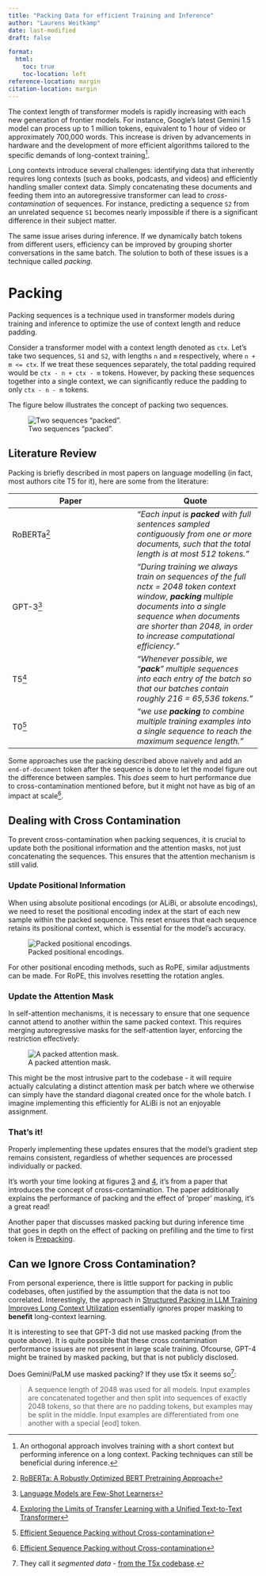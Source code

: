 ```yaml
---
title: "Packing Data for efficient Training and Inference"
author: "Laurens Weitkamp"
date: last-modified
draft: false

format:
  html:
    toc: true
    toc-location: left
reference-location: margin
citation-location: margin
---
```


The context length of transformer models is rapidly increasing with each new generation of frontier models. For instance, Google's latest Gemini 1.5 model can process up to 1 million tokens, equivalent to 1 hour of video or approximately 700,000 words. This increase is driven by advancements in hardware and the development of more efficient algorithms tailored to the specific demands of long-context training[^1].

[^1]: An orthogonal approach involves training with a short context but performing inference on a long context. Packing techniques can still be beneficial during inference.

Long contexts introduce several challenges: identifying data that inherently requires long contexts (such as books, podcasts, and videos) and efficiently handling smaller context data. Simply concatenating these documents and feeding them into an autoregressive transformer can lead to *cross-contamination* of sequences. For instance, predicting a sequence `S2` from an unrelated sequence `S1` becomes nearly impossible if there is a significant difference in their subject matter.


The same issue arises during inference. If we dynamically batch tokens from different users, efficiency can be improved by grouping shorter conversations in the same batch. The solution to both of these issues is a technique called *packing*.

# Packing
Packing sequences is a technique used in transformer models during training and inference to optimize the use of context length and reduce padding.

Consider a transformer model with a context length denoted as `ctx`. Let's take two sequences, `S1` and `S2`, with lengths `n` and `m` respectively, where `n + m <= ctx`. If we treat these sequences separately, the total padding required would be `ctx - n + ctx - m` tokens. However, by packing these sequences together into a single context, we can significantly reduce the padding to only `ctx - n - m` tokens.

The figure below illustrates the concept of packing two sequences.

![Two sequences "packed".](packed_sequences.png)


## Literature Review
Packing is briefly described in most papers on language modelling (in fact, most authors cite T5 for it), here are some from the literature:

| Paper | Quote |
| -- | -- |
| RoBERTa[^2] | *"Each input is ***packed*** with full sentences sampled contiguously from one or more documents, such that the total length is at most 512 tokens."* |
| GPT-3[^3] | *"During training we always train on sequences of the full nctx = 2048 token context window, ***packing*** multiple documents into a single sequence when documents are shorter than 2048, in order to increase computational efficiency."* |
| T5[^4] | *"Whenever possible, we “***pack***” multiple sequences into each entry of the batch so that our batches contain roughly 216 = 65,536 tokens."* |
| T0[^5] | *"we use ***packing*** to combine multiple training examples into a single sequence to reach the maximum sequence length."* |

[^2]: [RoBERTa: A Robustly Optimized BERT Pretraining Approach](https://arxiv.org/abs/1907.11692)
[^3]: [Language Models are Few-Shot Learners](https://arxiv.org/abs/2005.14165)
[^4]: [Exploring the Limits of Transfer Learning with a Unified Text-to-Text Transformer](https://arxiv.org/abs/1910.10683)
[^5]: [Multitask Prompted Training Enables Zero-Shot Task Generalization](https://arxiv.org/abs/2110.08207)

Some approaches use the packing described above naively and add an `end-of-document` token after the sequence is done to let the model figure out the difference between samples. This *does* seem to hurt performance due to cross-contamination mentioned before, but it might not have as big of an impact at scale[^5].

[^5]: [Efficient Sequence Packing without Cross-contamination](https://arxiv.org/abs/2107.02027)

## Dealing with Cross Contamination
To prevent cross-contamination when packing sequences, it is crucial to update both the positional information and the attention masks, not just concatenating the sequences. This ensures that the attention mechanism is still valid.

### Update Positional Information
When using absolute positional encodings (or ALiBi, or absolute encodings), we need to reset the positional encoding index at the start of each new sample within the packed sequence. This reset ensures that each sequence retains its positional context, which is essential for the model's accuracy.


![Packed positional encodings.](packed_positional_encoding.png)

For other positional encoding methods, such as RoPE, similar adjustments can be made. For RoPE, this involves resetting the rotation angles.

### Update the Attention Mask
In self-attention mechanisms, it is necessary to ensure that one sequence cannot attend to another within the same packed context. This requires merging autoregressive masks for the self-attention layer, enforcing the restriction effectively:

![A packed attention mask.](packed_attention_mask.png)

This might be the most intrusive part to the codebase - it will require actually calculating a distinct attention mask per batch where we otherwise can simply have the standard diagonal created once for the whole batch. I imagine implementing this efficiently for ALiBi is not an enjoyable assignment.

### That's it!
Properly implementing these updates ensures that the model's gradient step remains consistent, regardless of whether sequences are processed individually or packed.

It's worth your time looking at figures [3](https://arxiv.org/pdf/2107.02027.pdf#page=7) and [4](https://arxiv.org/pdf/2107.02027.pdf#page=8), it's from a paper that introduces the concept of cross-contamination. The paper additionally explains the performance of packing and the effect of 'proper' masking, it's a great read!

Another paper that discusses masked packing but during inference time that goes in depth on the effect of packing on prefilling and the time to first token is [Prepacking](https://arxiv.org/abs/2404.09529).

## Can we Ignore Cross Contamination?
From personal experience, there is little support for packing in public codebases, often justified by the assumption that the data is not too correlated. Interestingly, the approach in [Structured Packing in LLM Training Improves Long Context Utilization](https://arxiv.org/abs/2312.17296) essentially ignores proper masking to **benefit** long-context learning.


It is interesting to see that GPT-3 did not use masked packing (from the quote above). It is quite possible that these cross contamination performance issues are not present in large scale training. Ofcourse, GPT-4 might be trained by masked packing, but that is not publicly disclosed.

Does Gemini/PaLM use masked packing? If they use t5x it seems so[^8]:

[^8]: They call it *segmented data* - [from the T5x codebase](https://github.com/google-research/t5x/blob/df5da64315dd8ee269626f66bf60eb8f12a37124/t5x/examples/t5/network.py#L310-L317).

> A sequence length of 2048 was used for all models. Input examples are concatenated together and then split into sequences of exactly 2048 tokens, so that there are no padding tokens, but examples may be split in the middle. Input examples are differentiated from one another with a special [eod] token.
